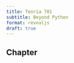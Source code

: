 ```yaml
---
title: Teoría 701
subtitle: Beyond Python
format: revealjs
draft: true
---
```


## Chapter {.center}


